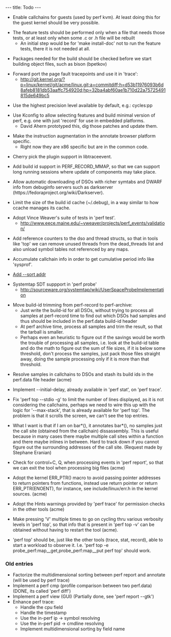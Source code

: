---
title: Todo
---

* Enable callchains for guests (used by perf kvm). At least doing this for the guest kernel should be very possible.

* The feature tests should be performed only when a file that needs those tests, or at least only when some .c or .h file will be rebuilt
** An initial step would be for 'make install-doc' not to run the feature tests, there it is not needed at all.

* Packages needed for the build should be checked before we start building object files, such as bison (bpetkov)

* Forward port the page fault tracepoints and use it in 'trace':
** http://git.kernel.org/?p=linux/kernel/git/acme/linux.git;a=commitdiff;h=d53b11976093b6d8afeb8181db53aaffc754920d;hp=32ba4abf60ae1b710d22a75725491815de649bc5

* Use the highest precision level available by default, e.g.: cycles:pp

* Use Kconfig to allow selecting features and build minimal version of perf, e.g. one with just 'record' for use in embedded platforms.
** David Ahern prototyped this, dig those patches and update them.

* Make the instruction augmentation in the annotate browser platform specific.
** Right now they are x86 specific but are in the common code.

* Cherry pick the plugin support in libtraceevent.

* Add build id support in PERF_RECORD_MMAP, so that we can support long running sessions where update of components may take place.

* Allow automatic downloading of DSOs with richer symtabs and DWARF info from debuginfo servers such as darkserver (https://fedoraproject.org/wiki/Darkserver).

* Limit the size of the build id cache (~/.debug), in a way similar to how ccache manages its cache.

* Adopt Vince Weaver's suite of tests in 'perf test'.
** http://www.eece.maine.edu/~vweaver/projects/perf_events/validation/

* Add reference counters to the dso and thread structs, so that in tools like 'top' we can remove unused threads from the dead_threads list and also unload symbol tables not referenced by any maps.

* Accumulate callchain info in order to get cumulative period info like 'sysprof'.

* [https://bugzilla.kernel.org/show_bug.cgi?id=55561 Add --sort addr]

* Systemtap SDT suppport in 'perf probe'
** http://sourceware.org/systemtap/wiki/UserSpaceProbeImplementation

* Move build-id trimming from perf-record to perf-archive:
** Just write the build-id for all DSOs, without trying to process all samples at perf-record time to find out which DSOs had samples and thus should be included in the perf.data build-id header
** At perf archive time, process all samples and trim the result, so that the tarball is smaller.
** Perhaps even an heuristic to figure out if the savings would be worth the trouble of processing all samples, i.e. look at the build-id table and do the math to figure out the sum of file sizes, if it is below some threshold, don't process the samples, just pack those files straight away, doing the sample processing only if it is more than that threshold.

* Resolve samples in callchains to DSOs and stash its build ids in the perf.data file header (acme)

* Implement --initial-delay, already available in 'perf stat', on 'perf trace'.

* Fix 'perf top --stdio -g' to limit the number of lines displayed, as it is not considering the callchains, perhaps we need to wire this up with the logic for '--max-stack', that is already available for 'perf top'. The problem is that it scrolls the screen, we can't see the top entries.

* What I want is that if I am on bar*(), it annotates bar*(), no samples just the call site (obtained from the callchain) dissassembly. This is useful because in many cases there maybe multiple call sites within a function and there maybe inlines in between. Hard to track down if you cannot figure out the surrounding addresses of the call site. (Request made by Stephane Eranian)

* Check for control+C, Q, when processing events in 'perf report', so that we can exit the tool when processing big files (acme)

* Adopt the kernel ERR_PTR() macro to avoid passing pointer addresses to return pointers from functions, instead use return pointer or return ERR_PTR(ENOENT), for instance, see include/linux/err.h in the kernel sources. (acme)

* Adopt the Hints warnings provided by 'perf trace' for permission checks in the other tools (acme)

* Make pressing 'V' multiple times to go on cycling thru various verbosity levels in 'perf top', so that info that is present in 'perf top -v' can be obtained without having to restart the tool (acme).

* 'perf top' should be, just like the other tools (trace, stat, record), able to start a workload to observe it. I.e. 'perf top -e probe_perf:map__get,probe_perf:map__put perf top' should work.

=== Old entries ===
* Factorize the multidimensional sorting between perf report and annotate (will be used by perf trace)
* Implement a perf cmp (profile comparison between two perf.data) (DONE, its called 'perf diff')
* Implement a perf view (GUI) (Partially done, see 'perf report --gtk')
* Enhance perf trace:
** Handle the cpu field
** Handle the timestamp
** Use the in-perf ip -> symbol resolving
** Use the in-perf pid -> cmdline resolving
** Implement multidimensional sorting by field name